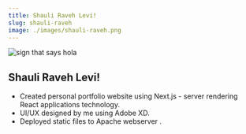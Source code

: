 ```yaml
---
title: Shauli Raveh Levi!
slug: shauli-raveh
image: ./images/shauli-raveh.png
---
```


![sign that says hola](./images/shauli-raveh.png)

## Shauli Raveh Levi!

- Created personal portfolio website using Next.js - server rendering React applications technology.
- UI/UX designed by me using Adobe XD.
- Deployed static files to Apache webserver .
